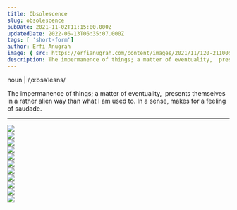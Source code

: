 ```yaml
---
title: Obsolescence
slug: obsolescence
pubDate: 2021-11-02T11:15:00.000Z
updatedDate: 2022-06-13T06:35:07.000Z
tags: [ 'short-form']
author: Erfi Anugrah
image: { src: https://erfianugrah.com/content/images/2021/11/120-211005-0001.jpg, alt: obsolescence_1 }
description: The impermanence of things; a matter of eventuality,  presents themselves in a rather alien way than what I am used to. In a sense, makes for a feeling of saudade.
---
```


noun | /ˌɑːbsəˈlesns/

The impermanence of things; a matter of eventuality,  presents themselves in a rather alien way than what I am used to. In a sense, makes for a feeling of saudade.

---
<div class="grid grid-cols-1 sm:grid-cols-2 md:grid-cols-3 lg:grid-cols-4 gap-4">
    <div class="col-span-1">
        <a href ="https://erfianugrah.com/content/images/2021/11/120-211005-0001.jpg"  data-fslightbox="gallery">
            <img src="https://erfianugrah.com/content/images/2021/11/120-211005-0001.jpg" />
        </a>
    </div>
    <div class="col-span-1">
        <a href ="https://erfianugrah.com/content/images/2021/11/120-211005-0002.jpg"  data-fslightbox="gallery">
            <img src="https://erfianugrah.com/content/images/2021/11/120-211005-0002.jpg" />
        </a>
    </div>
    <div class="col-span-1">
        <a href ="https://erfianugrah.com/content/images/2021/11/120-211005-0004.jpg"  data-fslightbox="gallery">
            <img src="https://erfianugrah.com/content/images/2021/11/120-211005-0004.jpg" />
        </a>
    </div>
    <div class="col-span-1">
        <a href ="https://erfianugrah.com/content/images/2021/11/120-211005-0006-2.jpg"  data-fslightbox="gallery">
            <img src="https://erfianugrah.com/content/images/2021/11/120-211005-0006-2.jpg" />
        </a>
    </div>
    <div class="col-span-1">
        <a href ="https://erfianugrah.com/content/images/2021/11/120-211005-0001-2.jpg"  data-fslightbox="gallery">
            <img src="https://erfianugrah.com/content/images/2021/11/120-211005-0001-2.jpg" />
        </a>
    </div>
    <div class="col-span-1">
        <a href ="https://erfianugrah.com/content/images/2021/11/120-211005-0004-2.jpg"  data-fslightbox="gallery">
            <img src="https://erfianugrah.com/content/images/2021/11/120-211005-0004-2.jpg" />
        </a>
    </div>
    <div class="col-span-1">
        <a href ="https://erfianugrah.com/content/images/2021/11/120-211005-0002-2.jpg"  data-fslightbox="gallery">
            <img src="https://erfianugrah.com/content/images/2021/11/120-211005-0002-2.jpg" />
        </a>
    </div>
    <div class="col-span-1">
        <a href ="https://erfianugrah.com/content/images/2021/11/120-211005-0001-3.jpg"  data-fslightbox="gallery">
            <img src="https://erfianugrah.com/content/images/2021/11/120-211005-0001-3.jpg" />
        </a>
    </div>
    <div class="col-span-1">
        <a href ="https://erfianugrah.com/content/images/2021/11/120-211005-0007.jpg"  data-fslightbox="gallery">
            <img src="https://erfianugrah.com/content/images/2021/11/120-211005-0007.jpg" />
        </a>
    </div>
    <div class="col-span-1">
        <a href ="https://erfianugrah.com/content/images/2021/11/120-211005-0005-1.jpg"  data-fslightbox="gallery">
            <img src="https://erfianugrah.com/content/images/2021/11/120-211005-0005-1.jpg" />
        </a>
    </div>
    <div class="col-span-1">
        <a href ="https://erfianugrah.com/content/images/2021/11/120-211005-0009.jpg"  data-fslightbox="gallery">
            <img src="https://erfianugrah.com/content/images/2021/11/120-211005-0009.jpg" />
        </a>
    </div>
</div>